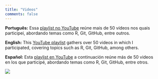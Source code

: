 ```yaml
---
title: "Videos"
comments: false
---
```


**Português:** Essa [playlist no YouTube](https://youtube.com/playlist?list=PLR44bTVMOm7P7SY8dkGudwXXabhEjYTT4&si=4Wk8K0O4uyS1oXv0) reúne mais de 50 vídeos nos quais participei, abordando temas como R, Git, GitHub, entre outros.

**English:** This  [YouTube playlist](https://youtube.com/playlist?list=PLR44bTVMOm7P7SY8dkGudwXXabhEjYTT4&si=4Wk8K0O4uyS1oXv0) gathers over 50 videos in which I participated, covering topics such as R, Git, GitHub, among others.

**Español:** Esta [playlist en YouTube](https://youtube.com/playlist?list=PLR44bTVMOm7P7SY8dkGudwXXabhEjYTT4&si=4Wk8K0O4uyS1oXv0) a continuación reúne más de 50 videos en los que participé, abordando temas como R, Git, GitHub, entre otros.

[![](videos.png){fig-align="center"}](https://youtube.com/playlist?list=PLR44bTVMOm7P7SY8dkGudwXXabhEjYTT4&si=4Wk8K0O4uyS1oXv0)
